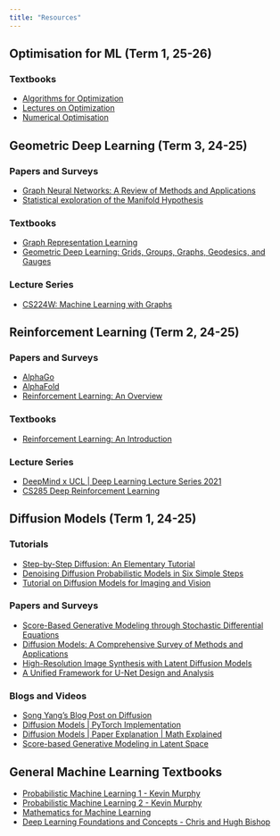 ```yaml
---
title: "Resources"
---
```


## Optimisation for ML (Term 1, 25-26)

### Textbooks

- [Algorithms for Optimization](https://algorithmsbook.com/optimization/files/optimization.pdf)
- [Lectures on Optimization](eur02.safelinks.protection.outlook.com/?url=https%3A%2F%2Fchewisinho.github.io%2Fopt_notes_final.pdf&data=05%7C02%7Ca.makris%40lancaster.ac.uk%7Cdd0805dd7edd45a272ad08ddafda6ee5%7C9c9bcd11977a4e9ca9a0bc734090164a%7C0%7C0%7C638860074870397535%7CUnknown%7CTWFpbGZsb3d8eyJFbXB0eU1hcGkiOnRydWUsIlYiOiIwLjAuMDAwMCIsIlAiOiJXaW4zMiIsIkFOIjoiTWFpbCIsIldUIjoyfQ%3D%3D%7C0%7C%7C%7C&sdata=dstEbMINBYgZFiXbnxldrMiEKEb%2Fo%2BBjbodvpThEi8w%3D&reserved=0)
- [Numerical Optimisation](https://www.math.uci.edu/~qnie/Publications/NumericalOptimization.pdf)


## Geometric Deep Learning (Term 3, 24-25)

### Papers and Surveys

-   [Graph Neural Networks: A Review of Methods and Applications](https://arxiv.org/abs/1812.08434)
-   [Statistical exploration of the Manifold Hypothesis](https://arxiv.org/abs/2208.11665)

### Textbooks

-   [Graph Representation Learning](https://www.cs.mcgill.ca/~wlh/grl_book/files/GRL_Book.pdf)
-   [Geometric Deep Learning: Grids, Groups, Graphs, Geodesics, and Gauges](https://arxiv.org/abs/2104.13478)

### Lecture Series

-   [CS224W: Machine Learning with Graphs](https://web.stanford.edu/class/cs224w/)

## Reinforcement Learning (Term 2, 24-25)

### Papers and Surveys

-   [AlphaGo](https://www.nature.com/articles/nature16961)
-   [AlphaFold](https://www.nature.com/articles/s41586-021-03819-2)
-   [Reinforcement Learning: An Overview](https://arxiv.org/abs/2412.05265)

### Textbooks

-   [Reinforcement Learning: An Introduction](https://web.stanford.edu/class/psych209/Readings/SuttonBartoIPRLBook2ndEd.pdf)

### Lecture Series

-   [DeepMind x UCL \| Deep Learning Lecture Series 2021](https://www.youtube.com/playlist?list=PLqYmG7hTraZDVH599EItlEWsUOsJbAodm)
-   [CS285 Deep Reinforcement Learning](https://rail.eecs.berkeley.edu/deeprlcourse/)

## Diffusion Models (Term 1, 24-25)

### Tutorials

-   [Step-by-Step Diffusion: An Elementary Tutorial](https://arxiv.org/abs/2406.08929)
-   [Denoising Diffusion Probabilistic Models in Six Simple Steps](https://arxiv.org/abs/2402.04384)
-   [Tutorial on Diffusion Models for Imaging and Vision](https://arxiv.org/abs/2403.18103)

### Papers and Surveys

-   [Score-Based Generative Modeling through Stochastic Differential Equations](https://arxiv.org/abs/2011.13456)
-   [Diffusion Models: A Comprehensive Survey of Methods and Applications](https://arxiv.org/abs/2209.00796)
-   [High-Resolution Image Synthesis with Latent Diffusion Models](https://arxiv.org/pdf/2112.10752)
-   [A Unified Framework for U-Net Design and Analysis](https://arxiv.org/pdf/2305.19638)

### Blogs and Videos

-   [Song Yang's Blog Post on Diffusion](https://yang-song.net/blog/2021/score/)
-   [Diffusion Models \| PyTorch Implementation](https://youtu.be/TBCRlnwJtZU?si=oO6pxZyHbDzXPmfR)
-   [Diffusion Models \| Paper Explanation \| Math Explained](https://youtu.be/HoKDTa5jHvg?si=iet3Zx-S7LtZ_fvH)
-   [Score-based Generative Modeling in Latent Space](https://nvlabs.github.io/LSGM/)

## General Machine Learning Textbooks

-   [Probabilistic Machine Learning 1 - Kevin Murphy](https://probml.github.io/pml-book/book1.html)
-   [Probabilistic Machine Learning 2 - Kevin Murphy](https://probml.github.io/pml-book/book2.html)
-   [Mathematics for Machine Learning](https://mml-book.github.io/book/mml-book.pdf)
-   [Deep Learning Foundations and Concepts - Chris and Hugh Bishop](https://www.bishopbook.com)